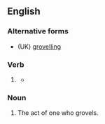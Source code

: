 ==English==

===Alternative forms===
* (UK) [[grovelling]]

===Verb===
{{head|en|verb form}}

# {{lb|en|US}} {{present participle of|en|grovel|nocat=1}}
#* {{quote-book|en|year=1697|author={{w|John Dryden}}|title=Georgics|publisher=|by={{w|Virgil}}|page=|section=Book III, lines 13–14|passage=New ways I must attempt, my '''groveling''' name<br />To raise aloft, and wing my flight to fame.}}

===Noun===
{{en-noun}}

# The act of one who grovels.